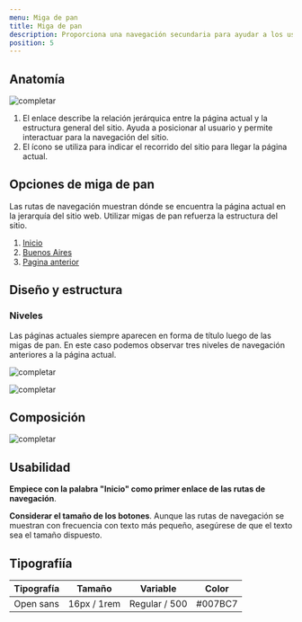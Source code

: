 ```yaml
---
menu: Miga de pan
title: Miga de pan
description: Proporciona una navegación secundaria para ayudar a los usuarios a comprender dónde se encuentran.
position: 5
---
```


## Anatomía

![completar](/componentes/breadcrumb/anatomía-1.svg)

1. El enlace describe la relación jerárquica entre la página actual y la estructura general del sitio. Ayuda a posicionar al usuario y permite interactuar para la navegación del sitio.
2. El ícono se utiliza para indicar el recorrido del sitio para llegar la página actual.


## Opciones de miga de pan

Las rutas de navegación muestran dónde se encuentra la página actual en la jerarquía del sitio web. Utilizar migas de pan refuerza la estructura del sitio.

<div>
<nav aria-label="breadcrumb">
<ol className="breadcrumb">
<li className="breadcrumb-item">
<a href="#">Inicio</a>
</li>
<li className="breadcrumb-item">
<a href="#">Buenos Aires</a>
</li>
<li className="breadcrumb-item">
<a href="#">Pagina anterior</a>
</li>
</ol>
</nav>
</div>

## Diseño y estructura

### Niveles

Las páginas actuales siempre aparecen en forma de título luego de las migas de pan. En este caso podemos observar tres niveles de navegación anteriores a la página actual.

![completar](/componentes/breadcrumb/niveles-1.svg)

![completar](/componentes/breadcrumb/niveles-2.svg)


## Composición

![completar](/componentes/breadcrumb/composición-1.svg)


## Usabilidad

**Empiece con la palabra "Inicio" como primer enlace de las rutas de navegación**.

**Considerar el tamaño de los botones**. Aunque las rutas de navegación se muestran con frecuencia con texto más pequeño, asegúrese de que el texto sea el tamaño dispuesto.


## Tipografiía

| Tipografía | Tamaño           | Variable       | Color   |
| ---------- | ---------------- | -------------- | ------- |
| Open sans  | 16px / 1rem      | Regular / 500  | #007BC7 |
